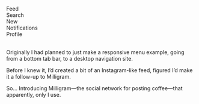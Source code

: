

<Metatags
  title="Milligram feed | May 9 | CSS Grid a day"
  description="An example of using CSS grid every day, from May 1–31st, 2019."
  thumbnail="https://cssgrid31.brett.cool/opengraph/may-9.png"
  url="https://cssgrid31.brett.cool"
  pathname="/may-9"
/>

<div className={Menu.container}>
  <div className={Menu.header}/>
  <nav className={Menu.navigation}>
    <a className={Menu.active}>
      <div className={`${Menu.icon} ${Menu.home}`}/>
      <div className={Menu.label}>Feed</div>
    </a>
    <a>
      <div className={`${Menu.icon} ${Menu.search}`}/>
      <div className={Menu.label}>Search</div>
    </a>
    <a>
      <div className={`${Menu.icon} ${Menu.add}`}/>
      <div className={Menu.label}>New</div>
    </a>
    <a>
      <div className={`${Menu.icon} ${Menu.notifications}`}/>
      <div className={Menu.label}>Notifications</div>
    </a>
    <a>
      <div className={`${Menu.icon} ${Menu.profile}`}/>
      <div className={Menu.label}>Profile</div>
    </a>
  </nav>

  <div className={Menu.posts}>
    <Image
      account="brettjay"
      filename="P5023345"
      caption="A pretty good caff"
      />
    <Image
      account="brettjay"
      filename="P5023353"
      caption="Getting them beans"
      />
    <Image
      account="brettjay"
      filename="P5023364"
      caption="Views from above"
      />
    <Image
      account="brettjay"
      filename="P5023384"
      caption="Nearly ready ☕️👌"
      />
  </div>
</div>

<Footer date={9} prev={true}>

Originally I had planned to just make a responsive menu example, going from a bottom tab bar, to a desktop navigation site.

Before I knew it, I’d created a bit of an Instagram-like feed, figured I’d make it a follow-up to Milligram.

So... Introducing Milligram—the social network for posting coffee—that apparently, only I use.

</Footer>
